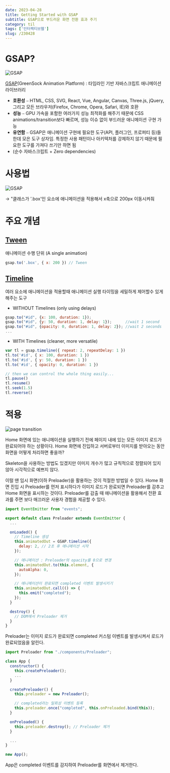 ```yaml
---
date: 2023-04-28
title: Getting Started with GSAP
subtitle: GSAP으로 부드러운 화면 전환 효과 주기
category: til
tags: ['인터랙티브웹']
slug: /230428
---
```


# GSAP?

![GSAP](./gsap-logo.png)

[GSAP](https://greensock.com/)(GreenSock Animation Platform) : 타임라인 기반 자바스크립트 애니메이션 라이브러리

- **호환성** ⎯ HTML, CSS, SVG, React, Vue, Angular, Canvas, Three.js, jQuery, 그리고 모든 브라우저(Firefox, Chrome, Opera, Safari, IE)와 호환
- **성능** ⎯ GPU 가속을 포함한 여러가지 성능 최적화를 해주기 때문에 CSS animations/transition보다 빠르며, 성능 이슈 없이 부드러운 애니메이션 구현 가능
- **유연함** ⎯ GSAP은 애니메이션 구현에 필요한 도구(API, 플러그인, 프로퍼티 등)들 한데 모은 도구 상자임. 특정한 사용 패턴이나 아키텍처를 강제하지 않기 때문에 필요한 도구를 가져다 쓰기만 하면 됨
- (순수 자바스크립트 + Zero dependencies)

# 사용법

![GSAP](./gsap-basic-syntax.png)

→ "클래스가 '.box'인 요소에 애니메이션을 적용해서 x축으로 200px 이동시켜줘

# 주요 개념

## [Tween](https://greensock.com/docs/v3/GSAP/Tween)

애니메이션 수행 단위 (A single animation)

```js
gsap.to('.box', { x: 200 }) // Tween
```

## [Timeline](https://greensock.com/docs/v3/GSAP/Timeline)

여러 요소에 애니메이션을 적용할때 애니메이션 실행 타이밍을 세밀하게 제어할수 있게 해주는 도구

- WITHOUT Timelines (only using delays)

```js
gsap.to("#id", {x: 100, duration: 1});
gsap.to("#id", {y: 50, duration: 1, delay: 1});      //wait 1 second
gsap.to("#id", {opacity: 0, duration: 1, delay: 2}); //wait 2 seconds
...
```

- WITH Timelines (cleaner, more versatile)

```js
var tl = gsap.timeline({ repeat: 2, repeatDelay: 1 })
tl.to('#id', { x: 100, duration: 1 })
tl.to('#id', { y: 50, duration: 1 })
tl.to('#id', { opacity: 0, duration: 1 })

// then we can control the whole thing easily...
tl.pause()
tl.resume()
tl.seek(1.5)
tl.reverse()
```

# 적용

![page transition](./page-transition-loop.gif)

<Caption value="GSAP으로 부드럽게 화면 전환하기" />

Home 화면에 있는 애니메이션을 실행하기 전에 페이지 내에 있는 모든 이미지 로드가 완료되어야 하는 상황이다. Home 화면에 진입하고 서버로부터 이미지를 받아오는 동안 화면을 어떻게 처리하면 좋을까?

Skeleton을 사용하는 방법도 있겠지만 이미지 개수가 많고 규칙적으로 정렬되어 있지 않아 시각적으로 예쁘지 않다.

이럴 땐 임시 화면(이하 Preloader)을 활용하는 것이 적절한 방법일 수 있다. Home 화면 진입 시 Preloader를 먼저 표시하다가 이미지 로드가 완료되면 Preloader를 감추고 Home 화면을 표시하는 것이다. Preloader를 감출 때 애니메이션을 활용해서 전환 효과를 주면 보다 매끄러운 사용자 경험을 제공할 수 있다.

```js
import EventEmitter from "events";

export default class Preloader extends EventEmitter {
  ...

  onLoaded() {
    // Timeline 생성
    this.animatedOut = GSAP.timeline({
      delay: 2, // 2초 후 애니메이션 시작
    });

    // 애니메이션 : Preloader의 opacity를 0으로 변경
    this.animatedOut.to(this.element, {
      autoAlpha: 0,
    });

    // 애니메이션이 완료되면 completed 이벤트 발생시키기
    this.animatedOut.call(() => {
      this.emit("completed");
    });
  }

  destroy() {
    // DOM에서 Preloader 제거
  }
}

```

Preloader는 이미지 로드가 완료되면 completed 커스텀 이벤트를 발생시켜서 로드가 완료되었음을 알린다.

```js
import Preloader from "./components/Preloader";

class App {
  constructor() {
    this.createPreloader();
    ...
  }

  createPreloader() {
    this.preloader = new Preloader();

    // completed라는 일회성 이벤트 등록
    this.preloader.once("completed", this.onPreloaded.bind(this));
  }

  onPreloaded() {
    this.preloader.destroy(); // Preloader 제거
  }

  ...
}

new App();

```

App은 completed 이벤트를 감지하여 Preloader를 화면에서 제거한다.
